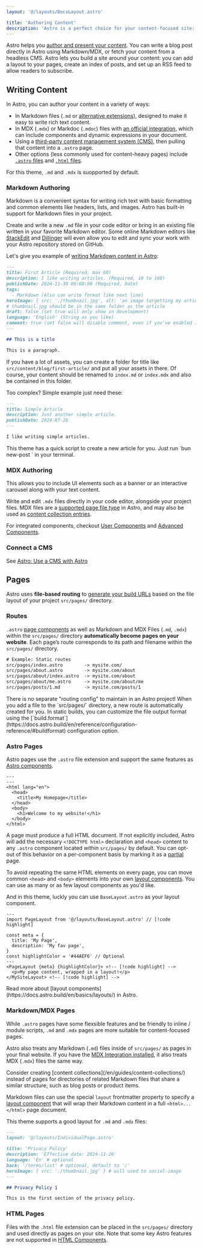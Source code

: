```yaml
---
layout: '@/layouts/DocsLayout.astro'

title: 'Authoring Content'
description: 'Astro is a perfect choice for your content-focused site: blogs, marketing sites, portfolios, and more!'
---
```



Astro helps you [author and present your content](https://docs.astro.build/en/guides/content/). You can write a blog post directly in Astro using Markdown/MDX, or fetch your content from a headless CMS. Astro lets you build a site around your content: you can add a layout to your pages, create an index of posts, and set up an RSS feed to allow readers to subscribe.

## Writing Content

In Astro, you can author your content in a variety of ways: 
- In Markdown files (`.md` or [alternative extensions](https://docs.astro.build/en/guides/markdown-content/)), designed to make it easy to write rich text content.
- In MDX (`.mdx`) or Markdoc (`.mdoc`) files with [an official integration](https://docs.astro.build/en/guides/integrations-guide/), which can include components and dynamic expressions in your document.
- Using a [third-party content management system (CMS)](https://docs.astro.build/en/guides/content/#headless-cms-authoring), then pulling that content into a `.astro` page.
- Other options (less commonly used for content-heavy pages) include [`.astro` files](https://docs.astro.build/en/basics/astro-pages/#astro-pages) and [`.html` files](https://docs.astro.build/en/basics/astro-pages/#html-pages).

For this theme, `.md` and `.mdx` is suopported by default.

### Markdown Authoring

Markdown is a convenient syntax for writing rich text with basic formatting and common elements like headers, lists, and images. Astro has built-in support for Markdown files in your project.

Create and write a new `.md` file in your code editor or bring in an existing file written in your favorite Markdown editor. Some online Markdown editors like [StackEdit](https://stackedit.io/) and [Dillinger](https://dillinger.io) will even allow you to edit and sync your work with your Astro repository stored on GitHub.

Let's give you example of [writing Markdown content in Astro](https://docs.astro.build/en/guides/markdown-content/):

```markdown title="src/content/blog/first-article.md"
---
title: First Article (Required, max 60)
description: I like writing articles. (Required, 10 to 160)
publishDate: 2024-11-30 00:08:00 (Required, Date)
tags:
  - Markdown (Also can write format like next line)
heroImage: { src: './thumbnail.jpg', alt: 'an image targetting my article', color: '#B4C6DA' }
# thumbnail.jpg should be in the same folder as the article
draft: false (set true will only show in development)
language: 'English' (String as you like)
comment: true (set false will disable comment, even if you've enabled it in site-config)
---

## This is a title

This is a paragraph.
```

If you have a lot of assets, you can create a folder for title like `src/content/blog/first-article/` and put all your assets in there. Of course, your content should be renamed to `index.md` or `index.mdx` and also be contained in this folder.

Too complex? Simple example just need these:

```markdown title="src/content/blog/simple-article.md"
---
title: Simple Article
description: Just another simple article.
publishDate: 2024-07-26
---

I like writing simple articles.
```

<Aside type='tip'>
This theme has a quick script to create a new article for you. Just run `bun new-post <post-slug>` in your terminal.
</Aside>

### MDX Authoring

This allows you to include UI elements such as a banner or an interactive carousel along with your text content.

Write and edit `.mdx` files directly in your code editor, alongside your project files. MDX files are a [supported page file type](https://docs.astro.build/en/basics/astro-pages/#supported-page-files) in Astro, and may also be used as [content collection entries](https://docs.astro.build/en/guides/content/#content-collections).

For integrated components, checkout [User Components](/docs/integrations/components) and [Advanced Components](/docs/integrations/advanced).

### Connect a CMS

See [Astro: Use a CMS with Astro](https://docs.astro.build/en/guides/cms/)

## Pages

Astro uses **file-based routing** to [generate your build URLs](https://docs.astro.build/en/guides/routing/) based on the file layout of your project `src/pages/` directory.

### Routes

`.astro` [page components](https://docs.astro.build/en/basics/astro-pages/) as well as Markdown and MDX Files (`.md`, `.mdx`) within the `src/pages/` directory **automatically become pages on your website**. Each page’s route corresponds to its path and filename within the `src/pages/` directory.

```diff
# Example: Static routes
src/pages/index.astro        -> mysite.com/
src/pages/about.astro        -> mysite.com/about
src/pages/about/index.astro  -> mysite.com/about
src/pages/about/me.astro     -> mysite.com/about/me
src/pages/posts/1.md         -> mysite.com/posts/1
```

<Aside type='tip'>
There is no separate "routing config" to maintain in an Astro project! When you add a file to the `src/pages/` directory, a new route is automatically created for you. In static builds, you can customize the file output format using the [`build.format`](https://docs.astro.build/en/reference/configuration-reference/#buildformat) configuration option.
</Aside>

### Astro Pages

Astro pages use the `.astro` file extension and support the same features as [Astro components](https://docs.astro.build/en/basics/astro-components/).

```astro title="src/pages/index.astro"
---
---
<html lang="en">
  <head>
    <title>My Homepage</title>
  </head>
  <body>
    <h1>Welcome to my website!</h1>
  </body>
</html>
```

A page must produce a full HTML document. If not explicitly included, Astro will add the necessary `<!DOCTYPE html>` declaration and `<head>` content to any `.astro` component located within `src/pages/` by default. You can opt-out of this behavior on a per-component basis by marking it as a [partial](#page-partials) page.

To avoid repeating the same HTML elements on every page, you can move common `<head>` and `<body>` elements into your own [layout components](/en/basics/layouts/). You can use as many or as few layout components as you'd like.

And in this theme, luckly you can use `BaseLayout.astro` as your layout component.

```astro title="src/pages/mypage.astro"
---
import PageLayout from '@/layouts/BaseLayout.astro' // [!code highlight]

const meta = {
  title: 'My Page',
  description: 'My fav page',
}
const highlightColor = '#44AEF6' // Optional
---
<PageLayout {meta} {highlightColor}> <!-- [!code highlight] -->
  <p>My page content, wrapped in a layout!</p>
</MySiteLayout> <!-- [!code highlight] -->
```

<Aside type='tip'>Read more about [layout components](https://docs.astro.build/en/basics/layouts/) in Astro.</Aside>

### Markdown/MDX Pages

While `.astro` pages have some flexsible features and be friendly to inline / module scripts, `.md` and `.mdx` pages are more suitable for content-focused pages.

Astro also treats any Markdown (`.md`) files inside of `src/pages/` as pages in your final website. If you have the [MDX Integration installed](https://docs.astro.build/en/guides/integrations-guide/mdx/#installation), it also treats MDX (`.mdx`) files the same way.

<Aside type='caution'>
Consider creating [content collections](/en/guides/content-collections/) instead of pages for directories of related Markdown files that share a similar structure, such as blog posts or product items.
</Aside>

Markdown files can use the special `layout` frontmatter property to specify a [layout component](https://docs.astro.build/en/basics/layouts/) that will wrap their Markdown content in a full `<html>...</html>` page document.

This theme supports a good layout for `.md` and `.mdx` files:

```markdown title="src/pages/terms/privacy.md"
---
layout: '@/layouts/IndividualPage.astro'

title: 'Privacy Policy'
description: 'Effective date: 2024-11-26'
language: 'En' # optional
back: '/terms/list' # optional, default to '/'
heroImage: { src: './thumbnail.jpg' } # will used to social-image
---

## Privacy Policy 1

This is the first section of the privacy policy.
```

### HTML Pages

Files with the `.html` file extension can be placed in the `src/pages/` directory and used directly as pages on your site. Note that some key Astro features are not supported in [HTML Components](https://docs.astro.build/en/basics/astro-components/#html-components).
